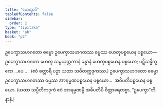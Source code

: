 ```yaml
---
title: "ဟေတွာဒိ"
tableOfContents: false
sidebar:
  order: 2
type: "tipitaka"
basket: "ab"
book: "p2"
---
```



<DynamicBreadcrumb />

<Division number="186" book="p2" e="ch" v="38" p="439">

<Paragraph number="4492" book="p2">
ဥပေက္ခာသဟဂတော ဓမ္မော ဥပေက္ခာသဟဂတဿ ဓမ္မဿ ဟေတုပစ္စယေန ပစ္စယော—  ဥပေက္ခာသဟဂတာ ဟေတူ သမ္ပယုတ္တကာနံ ခန္ဓာနံ ဟေတုပစ္စယေန ပစ္စယော; ပဋိသန္ဓိက္ခဏေ …ပေ… . (ဧဝံ စတ္တာရိ ပဉှာ ယထာ သဝိတက္ကဒုကဿ.)
</Paragraph>

<Paragraph number="4493" book="p2">
ဥပေက္ခာသဟဂတော ဓမ္မော ဥပေက္ခာသဟဂတဿ ဓမ္မဿ အာရမ္မဏပစ္စယေန ပစ္စယော…  အဓိပတိပစ္စယေန ပစ္စယော. (ယထာ သပ္ပီတိကဒုကံ ဧဝံ အာရမ္မဏမ္ပိ အဓိပတိပိ ဝိတ္ထာရေတဗ္ဗာ, “ဥပေက္ခာ”တိ နာနံ.)
</Paragraph>
</Division>